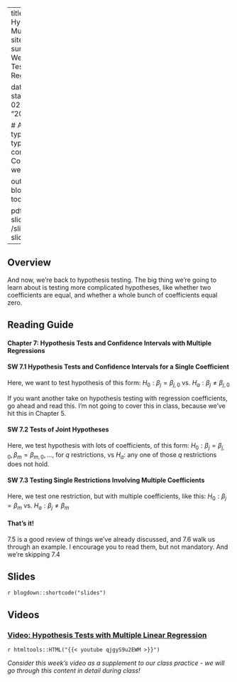 

---
title: Week 7 - Hypothesis Tests with Multiple Regressions
sitetitle: Week 7
summary: "EC200 - Week 7 Hypothesis Testing with Multiple Regression (CH7)"

date: "2022-02-22"
start_date: "2022-02-28"
end_date: "2022-03-04"

  
  # Academic page type (do not modify).
type: docs
menu:
  content:
    parent: Course content
    weight: 7
    
output:
  blogdown::html_page:
    toc: true

pdf: /slides/ch7-slides.pdf
thumb: /slides/ch7-slides.png



---

## Overview

And now, we're back to hypothesis testing. The big thing we're going to learn about is testing more complicated hypotheses, like whether two coefficients are equal, and whether a whole bunch of coefficients equal zero. 


## Reading Guide

#### **Chapter 7: Hypothesis Tests and Confidence Intervals with Multiple Regressions**

#### **SW 7.1** Hypothesis Tests and Confidence Intervals for a Single Coefficient

Here, we want to test hypothesis of this form: $H_0: \beta_j = \beta_{j,0}$ vs. $H_a: \beta_j \neq \beta_{j,0}$

If you want another take on hypothesis testing with regression coefficients, go ahead and read this. I'm not going to cover this in class, because we've hit this in Chapter 5. 


#### **SW 7.2** Tests of Joint Hypotheses

Here, we test hypothesis with lots of coefficients, of this form: $H_0: \beta_j = \beta_{j,0},  \beta_m = \beta_{m,0}, ...$, for $q$ restrictions, vs $H_a$: any one of those $q$ restrictions does not hold.

#### **SW 7.3** Testing Single Restrictions Involving Multiple Coefficients

Here, we test one restriction, but with multiple coefficients, like this: $H_0: \beta_j = \beta_m$ vs. $H_a: \beta_j \neq \beta_m$



#### That's it! 

7.5 is a good review of things we've already discussed, and 7.6 walk us through an example. I encourage you to read them, but not mandatory. And we're skipping 7.4




## Slides

`r blogdown::shortcode("slides")`

## Videos
### [Video: Hypothesis Tests with Multiple Linear Regression](https://youtu.be/qjgyS9u2EWM )
`r htmltools::HTML("{{< youtube qjgyS9u2EWM >}}")`

*Consider this week's video as a supplement to our class practice - we will go through this content in detail during class!* 

<!-- [Class Video](https://streaming.uvm.edu/media/embed/LOJbHAa/)

<iframe src="https://streaming.uvm.edu/media/embed/LOJbHAa/" width="640" height="480" frameborder="0" allowfullscreen></iframe> --> 

